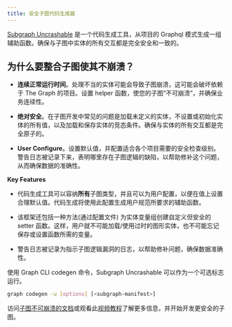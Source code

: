 ```yaml
---
title: 安全子图代码生成器
---
```


[Subgraph Uncrashable](https://float-capital.github.io/float-subgraph-uncrashable/) 是一个代码生成工具，从项目的 Graphql 模式生成一组辅助函数。确保与子图中实体的所有交互都是完全安全和一致的。

## 为什么要整合子图使其不崩溃？

- **连续正常运行时间**。处理不当的实体可能会导致子图崩溃，这可能会破坏依赖于 The Graph 的项目。设置 helper 函数，使您的子图“不可崩溃”，并确保业务连续性。

- **绝对安全**。在子图开发中常见的问题是加载未定义的实体，不设置或初始化实体的所有值，以及加载和保存实体的竞态条件。确保与实体的所有交互都是完全原子的。

- **User Configure**。设置默认值，并配置适合各个项目需要的安全检查级别。警告日志被记录下来，表明哪里存在子图逻辑的缺陷，以帮助修补这个问题，从而确保数据的准确性。

**Key Features**

- 代码生成工具可以容纳**所有**子图类型，并且可以为用户配置，以便在值上设置合理默认值。代码生成将使用此配置生成用户规范所要求的辅助函数。

- 该框架还包括一种方法(通过配置文件) 为实体变量组创建自定义但安全的 setter 函数。这样，用户就不可能加载/使用过时的图形实体，也不可能忘记保存或设置函数所需的变量。

- 警告日志被记录为指示子图逻辑漏洞的日志，以帮助修补问题，确保数据准确性。

使用 Graph CLI codegen 命令，Subgraph Uncrashable 可以作为一个可选标志运行。

```sh
graph codegen -u [options] [<subgraph-manifest>]
```

访问[子图不可崩溃的文档](https://float-capital.github.io/float-subgraph-uncrashable/docs/)或观看此[视频教程](https://float-capital.github.io/float-subgraph-uncrashable/docs/tutorial)了解更多信息，并开始开发更安全的子图。
